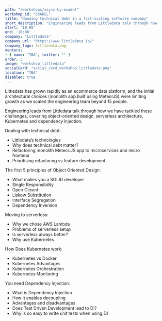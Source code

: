 ```yaml
---
path: "/workshops/async-by-exadel"
workshop_id: "EXADEL"
title: "Handing technical debt in a fast-scaling software company"
short_description: "Engineering leads from Littledata talk through how they have tackled scaling challenges and tech debt, covering object-oriented design, serverless architecture, Kubernetes and dependency injection."
start: '10:00'
end: '16:00'
company: "Littledata"
company_url: "https://www.littledata.io/"
company_logo: littledata.png
mentors:
- { name: "TBA", twitter: "" }
order: 3
image: "workshop_littledata"
socialCard: "social_card_workshop_littledata.png"
location: "TBA"
disabled: true
---
```


Littledata has grown rapidly as an ecommerce data platform, and the initial architectural choices
(monolith app built using MeteorJS) were limiting growth as we scaled the engineering team beyond 15 people.

Engineering leads from Littledata talk through how we have tackled these challenges,
covering object-oriented design, serverless architecture, Kubernetes and dependency injection.

Dealing with technical debt:

- Littledata’s technologies
- Why does technical debt matter?
- Refactoring monolith Meteor.JS app to microservices and micro frontend
- Prioritising refactoring vs feature development

The first 5 principles of Object Oriented Design:

- What makes you a SOLID developer
- Single Responsibility
- Open Closed
- Liskow Substitution
- Interface Segregation
- Dependency Inversion

Moving to serverless:

- Why we chose AWS Lambda
- Problems of serverless setup
- Is serverless always better?
- Why use Kubernetes

How Does Kubernetes work:

- Kubernetes vs Docker
- Kubernetes Advantages
- Kubernetes Orchestration
- Kubernetes Monitoring

You need Dependency Injection:

- What is Dependency Injection
- How it enables decoupling
- Advantages and disadvantages
- Does Test Driven Development lead to DI?
- Why is so easy to write unit tests when using DI


